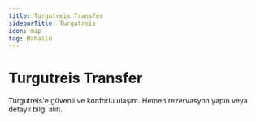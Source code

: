 ```yaml
---
title: Turgutreis Transfer
sidebarTitle: Turgutreis
icon: map
tag: Mahalle
---
```


# Turgutreis Transfer

Turgutreis'e güvenli ve konforlu ulaşım. Hemen rezervasyon yapın veya detaylı bilgi alın.
